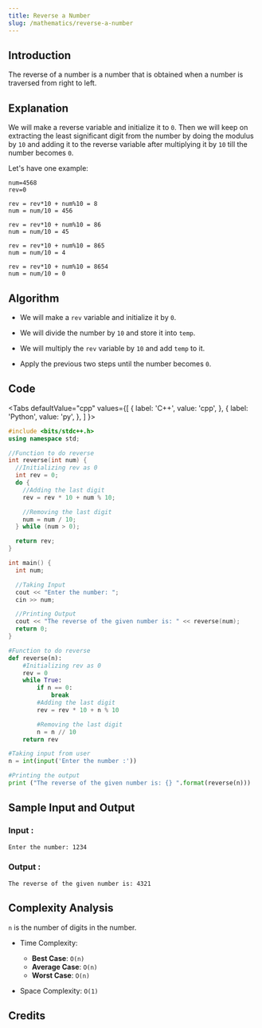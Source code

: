 ```yaml
---
title: Reverse a Number
slug: /mathematics/reverse-a-number
---
```


## Introduction

The reverse of a number is a number that is obtained when a number is traversed from right to left.

## Explanation 

We will make a reverse variable and initialize it to `0`. Then we will keep on extracting the least significant digit from the number by doing the modulus by `10` and adding it to the reverse variable after multiplying it by `10` till the number becomes `0`. 

Let's have one example:
```
num=4568          
rev=0

rev = rev*10 + num%10 = 8
num = num/10 = 456 

rev = rev*10 + num%10 = 86
num = num/10 = 45

rev = rev*10 + num%10 = 865
num = num/10 = 4 

rev = rev*10 + num%10 = 8654
num = num/10 = 0
```

## Algorithm

* We will make a `rev` variable and initialize it by `0`.

* We will divide the number by `10` and store it into `temp`.

* We will multiply the `rev` variable by `10` and add `temp` to it.

* Apply the previous two steps until the number becomes `0`. 

## Code


<Tabs
  defaultValue="cpp"
  values={[
    { label: 'C++', value: 'cpp', },
    { label: 'Python', value: 'py', },
  ]
}>
<TabItem value="cpp">

```cpp
#include <bits/stdc++.h>
using namespace std;

//Function to do reverse
int reverse(int num) {
  //Initializing rev as 0
  int rev = 0;
  do {
    //Adding the last digit
    rev = rev * 10 + num % 10;

    //Removing the last digit
    num = num / 10;
  } while (num > 0);

  return rev;
}

int main() {
  int num;

  //Taking Input 
  cout << "Enter the number: ";
  cin >> num;

  //Printing Output
  cout << "The reverse of the given number is: " << reverse(num);
  return 0;
}
```
</TabItem>

<TabItem value="py">

```python 
#Function to do reverse  
def reverse(n):
    #Initializing rev as 0
    rev = 0
    while True:
        if n == 0:
            break
        #Adding the last digit
        rev = rev * 10 + n % 10

        #Removing the last digit
        n = n // 10
    return rev

#Taking input from user
n = int(input('Enter the number :'))

#Printing the output
print ("The reverse of the given number is: {} ".format(reverse(n)))
```
</TabItem>

</Tabs>

## Sample Input and Output

### Input :

```
Enter the number: 1234
```
### Output :
```
The reverse of the given number is: 4321
```

## Complexity Analysis

`n` is the number of digits in the number.

- Time Complexity:

  - **Best Case**: `O(n)`
  - **Average Case**: `O(n)`
  - **Worst Case**: `O(n)`

- Space Complexity: `O(1)`

## Credits